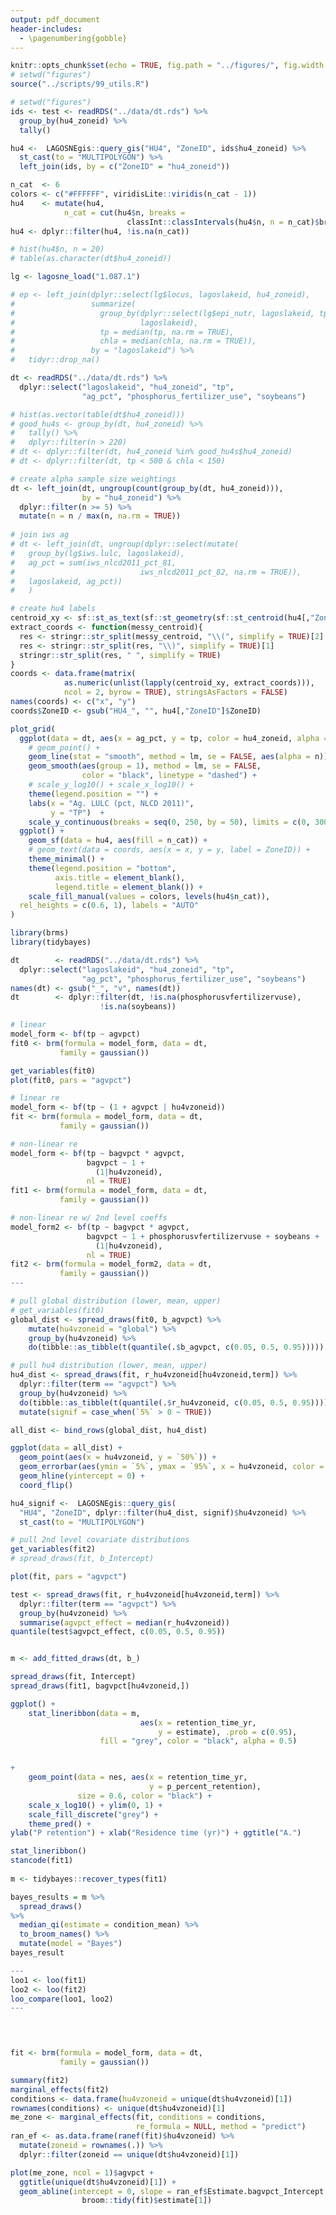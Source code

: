 ```yaml
---
output: pdf_document
header-includes: 
  - \pagenumbering{gobble}
---
```


```r
knitr::opts_chunk$set(echo = TRUE, fig.path = "../figures/", fig.width = 5, fig.height = 5)
# setwd("figures")
source("../scripts/99_utils.R")
```

```r

# setwd("figures")
ids <- test <- readRDS("../data/dt.rds") %>%
  group_by(hu4_zoneid) %>% 
  tally()

hu4 <-  LAGOSNEgis::query_gis("HU4", "ZoneID", ids$hu4_zoneid) %>%
  st_cast(to = "MULTIPOLYGON") %>%
  left_join(ids, by = c("ZoneID" = "hu4_zoneid"))

n_cat  <- 6
colors <- c("#FFFFFF", viridisLite::viridis(n_cat - 1))
hu4    <- mutate(hu4, 
            n_cat = cut(hu4$n, breaks = 
                          classInt::classIntervals(hu4$n, n = n_cat)$brks))
hu4 <- dplyr::filter(hu4, !is.na(n_cat))

# hist(hu4$n, n = 20)
# table(as.character(dt$hu4_zoneid))

lg <- lagosne_load("1.087.1")

# ep <- left_join(dplyr::select(lg$locus, lagoslakeid, hu4_zoneid), 
#                 summarize(
#                   group_by(dplyr::select(lg$epi_nutr, lagoslakeid, tp, chla), 
#                            lagoslakeid), 
#                   tp = median(tp, na.rm = TRUE), 
#                   chla = median(chla, na.rm = TRUE)), 
#                 by = "lagoslakeid") %>%
#   tidyr::drop_na() 

dt <- readRDS("../data/dt.rds") %>%
  dplyr::select("lagoslakeid", "hu4_zoneid", "tp", 
                "ag_pct", "phosphorus_fertilizer_use", "soybeans")

# hist(as.vector(table(dt$hu4_zoneid)))  
# good_hu4s <- group_by(dt, hu4_zoneid) %>% 
#   tally() %>%
#   dplyr::filter(n > 220)  
# dt <- dplyr::filter(dt, hu4_zoneid %in% good_hu4s$hu4_zoneid)
# dt <- dplyr::filter(dt, tp < 500 & chla < 150)

# create alpha sample size weightings
dt <- left_join(dt, ungroup(count(group_by(dt, hu4_zoneid))), 
                by = "hu4_zoneid") %>%
  dplyr::filter(n >= 5) %>%
  mutate(n = n / max(n, na.rm = TRUE))
  
# join iws ag
# dt <- left_join(dt, ungroup(dplyr::select(mutate(
#   group_by(lg$iws.lulc, lagoslakeid), 
#   ag_pct = sum(iws_nlcd2011_pct_81,
#                            iws_nlcd2011_pct_82, na.rm = TRUE)), 
#   lagoslakeid, ag_pct))
#   )

# create hu4 labels
centroid_xy <- sf::st_as_text(sf::st_geometry(sf::st_centroid(hu4[,"ZoneID"])))
extract_coords <- function(messy_centroid){
  res <- stringr::str_split(messy_centroid, "\\(", simplify = TRUE)[2]
  res <- stringr::str_split(res, "\\)", simplify = TRUE)[1]
  stringr::str_split(res, " ", simplify = TRUE)
}
coords <- data.frame(matrix(
            as.numeric(unlist(lapply(centroid_xy, extract_coords))),
            ncol = 2, byrow = TRUE), stringsAsFactors = FALSE)
names(coords) <- c("x", "y")
coords$ZoneID <- gsub("HU4_", "", hu4[,"ZoneID"]$ZoneID)

plot_grid(
  ggplot(data = dt, aes(x = ag_pct, y = tp, color = hu4_zoneid, alpha = n)) + 
    # geom_point() +
    geom_line(stat = "smooth", method = lm, se = FALSE, aes(alpha = n))  +
    geom_smooth(aes(group = 1), method = lm, se = FALSE, 
                color = "black", linetype = "dashed") +
    # scale_y_log10() + scale_x_log10() +
    theme(legend.position = "") +
    labs(x = "Ag. LULC (pct, NLCD 2011)", 
         y = "TP")  +
    scale_y_continuous(breaks = seq(0, 250, by = 50), limits = c(0, 300)),
  ggplot() +
    geom_sf(data = hu4, aes(fill = n_cat)) +
    # geom_text(data = coords, aes(x = x, y = y, label = ZoneID)) +   
    theme_minimal() + 
    theme(legend.position = "bottom", 
          axis.title = element_blank(), 
          legend.title = element_blank()) + 
    scale_fill_manual(values = colors, levels(hu4$n_cat)), 
  rel_heights = c(0.6, 1), labels = "AUTO"
)
``` 

```r
library(brms)
library(tidybayes)

dt        <- readRDS("../data/dt.rds") %>% 
  dplyr::select("lagoslakeid", "hu4_zoneid", "tp", 
                "ag_pct", "phosphorus_fertilizer_use", "soybeans")
names(dt) <- gsub("_", "v", names(dt))
dt        <- dplyr::filter(dt, !is.na(phosphorusvfertilizervuse), 
                    !is.na(soybeans))

# linear
model_form <- bf(tp ~ agvpct)
fit0 <- brm(formula = model_form, data = dt, 
           family = gaussian())

get_variables(fit0)
plot(fit0, pars = "agvpct")

# linear re
model_form <- bf(tp ~ (1 + agvpct | hu4vzoneid))
fit <- brm(formula = model_form, data = dt, 
           family = gaussian())

# non-linear re
model_form <- bf(tp ~ bagvpct * agvpct, 
                 bagvpct ~ 1 + 
                   (1|hu4vzoneid), 
                 nl = TRUE)
fit1 <- brm(formula = model_form, data = dt, 
           family = gaussian())

# non-linear re w/ 2nd level coeffs
model_form2 <- bf(tp ~ bagvpct * agvpct, 
                 bagvpct ~ 1 + phosphorusvfertilizervuse + soybeans +
                   (1|hu4vzoneid), 
                 nl = TRUE)
fit2 <- brm(formula = model_form2, data = dt, 
           family = gaussian())
---

# pull global distribution (lower, mean, upper)
# get_variables(fit0)
global_dist <- spread_draws(fit0, b_agvpct) %>%
    mutate(hu4vzoneid = "global") %>%
    group_by(hu4vzoneid) %>%
    do(tibble::as_tibble(t(quantile(.$b_agvpct, c(0.05, 0.5, 0.95)))))

# pull hu4 distribution (lower, mean, upper)
hu4_dist <- spread_draws(fit, r_hu4vzoneid[hu4vzoneid,term]) %>%
  dplyr::filter(term == "agvpct") %>%
  group_by(hu4vzoneid) %>%
  do(tibble::as_tibble(t(quantile(.$r_hu4vzoneid, c(0.05, 0.5, 0.95))))) %>%
  mutate(signif = case_when(`5%` > 0 ~ TRUE))

all_dist <- bind_rows(global_dist, hu4_dist)

ggplot(data = all_dist) +
  geom_point(aes(x = hu4vzoneid, y = `50%`)) +
  geom_errorbar(aes(ymin = `5%`, ymax = `95%`, x = hu4vzoneid, color = signif)) +
  geom_hline(yintercept = 0) +
  coord_flip()

hu4_signif <-  LAGOSNEgis::query_gis(
  "HU4", "ZoneID", dplyr::filter(hu4_dist, signif)$hu4vzoneid) %>% 
  st_cast(to = "MULTIPOLYGON")

# pull 2nd level covariate distributions
get_variables(fit2)
# spread_draws(fit, b_Intercept)

plot(fit, pars = "agvpct")

test <- spread_draws(fit, r_hu4vzoneid[hu4vzoneid,term]) %>%
  dplyr::filter(term == "agvpct") %>%
  group_by(hu4vzoneid) %>%
  summarise(agvpct_effect = median(r_hu4vzoneid))
quantile(test$agvpct_effect, c(0.05, 0.5, 0.95))


m <- add_fitted_draws(dt, b_)

spread_draws(fit, Intercept)
spread_draws(fit1, bagvpct[hu4vzoneid,])

ggplot() + 
    stat_lineribbon(data = m, 
                             aes(x = retention_time_yr, 
                                 y = estimate), .prob = c(0.95), 
                    fill = "grey", color = "black", alpha = 0.5)


+ 
    geom_point(data = nes, aes(x = retention_time_yr, 
                               y = p_percent_retention), 
               size = 0.6, color = "black") + 
    scale_x_log10() + ylim(0, 1) +
    scale_fill_discrete("grey") + 
    theme_pred() + 
ylab("P retention") + xlab("Residence time (yr)") + ggtitle("A.")

stat_lineribbon()
stancode(fit1)  
    
m <- tidybayes::recover_types(fit1)

bayes_results = m %>%
  spread_draws()
%>%
  median_qi(estimate = condition_mean) %>%
  to_broom_names() %>%
  mutate(model = "Bayes")
bayes_result

---
loo1 <- loo(fit1)
loo2 <- loo(fit2)
loo_compare(loo1, loo2)  
---



  
fit <- brm(formula = model_form, data = dt, 
           family = gaussian())

summary(fit2)
marginal_effects(fit2)
conditions <- data.frame(hu4vzoneid = unique(dt$hu4vzoneid)[1])
rownames(conditions) <- unique(dt$hu4vzoneid)[1]
me_zone <- marginal_effects(fit, conditions = conditions, 
                            re_formula = NULL, method = "predict")
ran_ef <- as.data.frame(ranef(fit)$hu4vzoneid) %>%
  mutate(zoneid = rownames(.)) %>%
  dplyr::filter(zoneid == unique(dt$hu4vzoneid)[1])

plot(me_zone, ncol = 1)$agvpct + 
  ggtitle(unique(dt$hu4vzoneid)[1]) +
  geom_abline(intercept = 0, slope = ran_ef$Estimate.bagvpct_Intercept + 
                broom::tidy(fit)$estimate[1])

```